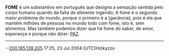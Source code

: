 '''FOME''' é um substantivo em português que designa a sensação sentida pelo corpo humano quando da falta de alimento ingerido; A fome é o segundo maior problema do mundo, porque o primeiro é a [ganância], pois é ela que mantém milhões de pessoas no mundo todo com fome, isto é, sem alimentos. Mas também podemos dizer que há fome do saber, de amor, esperança e porque não dizer: [[PAZ]].

----
--[[User:200.185.139.205|200.185.139.205]] 17:25, 23 Jul 2004 (UTC)Hizkyzzo